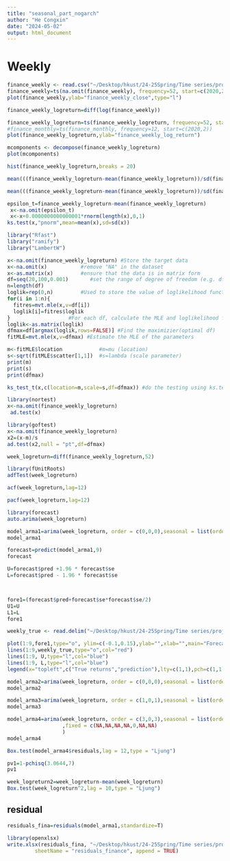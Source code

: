 ```yaml
---
title: "seasonal_part_nogarch"
author: "He Congxin"
date: "2024-05-02"
output: html_document
---
```



# Weekly

```r
finance_weekly <- read.csv("~/Desktop/hkust/24-25Spring/Time series/project/finance_weekly.csv")[[2]]
finance_weekly=ts(na.omit(finance_weekly), frequency=52, start=c(2020,2,1))
plot(finance_weekly,ylab="finance_weekly_close",type="l")

```



```r
finance_weekly_logreturn=diff(log(finance_weekly))
```

```r
finance_weekly_logreturn=ts(finance_weekly_logreturn, frequency=52, start=c(2020,3,1)) 
#finance_monthly=ts(finance_monthly, frequency=12, start=c(2020,2)) 
plot(finance_weekly_logreturn,ylab="finance_weekly_log_return")
```





```r
mcomponents <- decompose(finance_weekly_logreturn)
plot(mcomponents)
```

```r
hist(finance_weekly_logreturn,breaks = 20)
```


```r
mean(((finance_weekly_logreturn-mean(finance_weekly_logreturn))/sd(finance_weekly_logreturn))^3)
```

```r
mean(((finance_weekly_logreturn-mean(finance_weekly_logreturn))/sd(finance_weekly_logreturn))^4)
```

```r
epsilon_t=finance_weekly_logreturn-mean(finance_weekly_logreturn)
 x<-na.omit(epsilon_t)
 x<-x+0.0000000000000001*rnorm(length(x),0,1)
ks.test(x,"pnorm",mean=mean(x),sd=sd(x))
```


```r
library("Rfast")
library("ramify")
library("LambertW")

x<-na.omit(finance_weekly_logreturn) #Store the target data 
x<-na.omit(x)           #remove "NA" in the dataset
x<-as.matrix(x)         #ensure that the data is in matrix form
df=seq(20,100,0.001)       #set the range of degree of freedom (e.g. df=[2,2.001,...,8])
n=length(df)            
loglik=rep(0,n)         #Used to store the value of loglikelihood function for different level of df
for(i in 1:n){
  fitres=mvt.mle(x,v=df[i])
  loglik[i]=fitres$loglik
}                   #For each df, calculate the MLE and loglikelihood function
loglik<-as.matrix(loglik)
dfmax=df[argmax(loglik,rows=FALSE)] #Find the maximizier(optimal df)
fitMLE=mvt.mle(x,v=dfmax) #Estimate the MLE of the parameters

m<-fitMLE$location            #m=mu (location)
s<-sqrt(fitMLE$scatter[1,1])  #s=lambda (scale parameter)
print(m)
print(s)
print(dfmax)

ks_test_t(x,c(location=m,scale=s,df=dfmax)) #do the testing using ks.test
```


```r
library(nortest)
x<-na.omit(finance_weekly_logreturn)
 ad.test(x)
```


```r
library(goftest)
x<-na.omit(finance_weekly_logreturn)
x2=(x-m)/s
ad.test(x2,null = "pt",df=dfmax)
```


```r
week_logreturn=diff(finance_weekly_logreturn,52)
```

```r
library(fUnitRoots)
adfTest(week_logreturn)
```


```r
acf(week_logreturn,lag=12)
```

```r
pacf(week_logreturn,lag=12)
```



```r
library(forecast)
auto.arima(week_logreturn)
```


```r
model_arma1=arima(week_logreturn, order = c(0,0,0),seasonal = list(order = c(0,0,1),  period = 52),include.mean = F)
model_arma1
```
```r
forecast=predict(model_arma1,9)
forecast
```


```r
U=forecast$pred +1.96 * forecast$se
L=forecast$pred - 1.96 * forecast$se



fore1=(forecast$pred+forecast$se*forecast$se/2)
U1=U
L1=L
fore1


```

```r
weekly_true <- read.delim("~/Desktop/hkust/24-25Spring/Time series/project/weekly_true.txt", header=FALSE)[[2]]
```

```r
plot(1:9,fore1,type="o", ylim=c(-0.1,0.15),ylab="",xlab="",main="Forecasting")
lines(1:9,weekly_true,type="o",col="red")
lines(1:9, U,type="l",col="blue")
lines(1:9, L,type="l",col="blue")
legend(x="topleft",c("True returns","prediction"),lty=c(1,1),pch=c(1,1),col=c("red","black"))
```


```r
model_arma2=arima(week_logreturn, order = c(0,0,0),seasonal = list(order = c(1,0, 0),  period = 52),include.mean = F)
model_arma2
```


```r
model_arma3=arima(week_logreturn, order = c(1,0,1),seasonal = list(order = c(0,0, 1),  period = 52),include.mean = F)
model_arma3
```


```r
model_arma4=arima(week_logreturn, order = c(3,0,3),seasonal = list(order = c(1,0, 0),  period = 52),include.mean = F
                  ,fixed = c(NA,NA,NA,NA,0,NA,NA)
                  )
model_arma4
```


```r
Box.test(model_arma4$residuals,lag = 12,type = "Ljung")
```

```r
pv1=1-pchisq(3.0644,7)
pv1
```


```r
week_logreturn2=week_logreturn-mean(week_logreturn)
Box.test(week_logreturn^2,lag = 10,type = "Ljung")
```




## residual

```r
residuals_fina=residuals(model_arma1,standardize=T)
```

```r
library(openxlsx)
write.xlsx(residuals_fina, "~/Desktop/hkust/24-25Spring/Time series/project/residuals_finance.xls",
         sheetName = "residuals_finance", append = TRUE)
```



